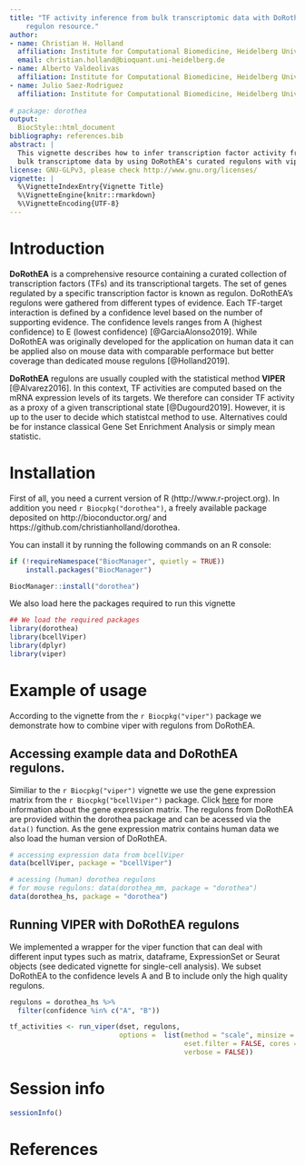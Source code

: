 ```yaml
--- 
title: "TF activity inference from bulk transcriptomic data with DoRothEA as 
    regulon resource."
author:
- name: Christian H. Holland 
  affiliation: Institute for Computational Biomedicine, Heidelberg University
  email: christian.holland@bioquant.uni-heidelberg.de
- name: Alberto Valdeolivas
  affiliation: Institute for Computational Biomedicine, Heidelberg University
- name: Julio Saez-Rodriguez 
  affiliation: Institute for Computational Biomedicine, Heidelberg University 
   
# package: dorothea
output:
  BiocStyle::html_document
bibliography: references.bib
abstract: |
  This vignette describes how to infer transcription factor activity from 
  bulk transcriptome data by using DoRothEA's curated regulons with viper.
license: GNU-GLPv3, please check http://www.gnu.org/licenses/
vignette: |
  %\VignetteIndexEntry{Vignette Title}
  %\VignetteEngine{knitr::rmarkdown}
  %\VignetteEncoding{UTF-8}
---
```


# Introduction

**DoRothEA** is a comprehensive resource containing a curated collection of 
transcription factors (TFs) and its transcriptional targets. The set of genes
regulated by a specific transcription factor is known as regulon. DoRothEA's 
regulons were gathered from different types of evidence. Each TF-target 
interaction is defined by a confidence level based on the number of 
supporting evidence. The confidence levels ranges from A (highest confidence) 
to E (lowest confidence) [@GarciaAlonso2019]. 
While DoRothEA was originally developed for the application on human data it can
be applied also on mouse data with comparable performace but better coverage 
than dedicated mouse regulons [@Holland2019].

**DoRothEA** regulons are usually coupled with the statistical method **VIPER** 
[@Alvarez2016]. In this context, TF activities are computed based on the mRNA 
expression levels of its targets. We therefore can consider TF activity as a 
proxy of a given transcriptional state [@Dugourd2019].
However, it is up to the user to decide which statistcal method to use. 
Alternatives could be for instance classical Gene Set Enrichment Analysis or 
simply mean statistic.

# Installation

First of all, you need a current version of R (http://www.r-project.org). In 
addition you need `r Biocpkg("dorothea")`, a freely available package deposited 
on http://bioconductor.org/ and https://github.com/christianholland/dorothea. 

You can install it by running the following commands on an R console:

```r
if (!requireNamespace("BiocManager", quietly = TRUE))
    install.packages("BiocManager")

BiocManager::install("dorothea")
```

We also load here the packages required to run this vignette

```r
## We load the required packages
library(dorothea)
library(bcellViper)
library(dplyr)
library(viper)
```

# Example of usage

According to the vignette from the `r Biocpkg("viper")` package we demonstrate 
how to combine viper with regulons from DoRothEA.

## Accessing example data and  DoRothEA regulons.
Similiar to the `r Biocpkg("viper")` vignette we use the gene expression matrix 
from the `r Biocpkg("bcellViper")` package. Click [here](https://bioconductor.org/packages/release/bioc/vignettes/viper/inst/doc/viper.pdf) 
for more information about the gene expression matrix. The regulons from 
DoRothEA are provided within the dorothea package and can be acessed via the 
`data()` function. As the gene expression matrix contains human data we also 
load the human version of DoRothEA.
```r
# accessing expression data from bcellViper
data(bcellViper, package = "bcellViper")

# acessing (human) dorothea regulons
# for mouse regulons: data(dorothea_mm, package = "dorothea")
data(dorothea_hs, package = "dorothea")
```

## Running VIPER with DoRothEA regulons

We implemented a wrapper for the viper function that can deal with different 
input types  such as matrix, dataframe, ExpressionSet or Seurat objects 
(see dedicated vignette for single-cell analysis). We subset DoRothEA to the 
confidence levels A and B to include only the high quality regulons.

```r
regulons = dorothea_hs %>%
  filter(confidence %in% c("A", "B"))

tf_activities <- run_viper(dset, regulons, 
                           options =  list(method = "scale", minsize = 4, 
                                           eset.filter = FALSE, cores = 1, 
                                           verbose = FALSE))
```

# Session info

```r
sessionInfo()
```

# References

